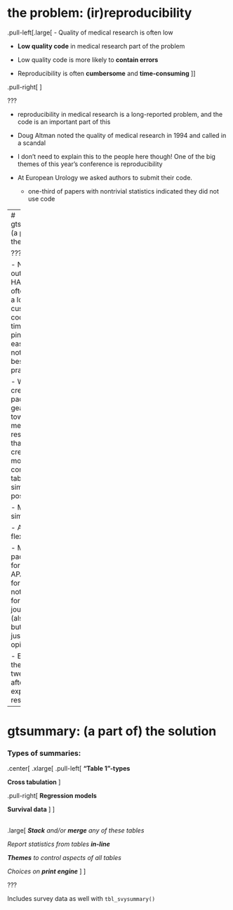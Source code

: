 # the problem: (ir)reproducibility

.pull-left[.large[
- Quality of medical research is often low

- **Low quality code** in medical research part of the problem

- Low quality code is more likely to **contain errors**

- Reproducibility is often **cumbersome** and **time-consuming**
]]

.pull-right[
<p align="center"><img src="images/reproducibility-graphic-online1.jpeg" width=90%></p>
]


???

- reproducibility in medical research is a long-reported problem, and the code is an important part of this

- Doug Altman noted the quality of medical research in 1994 and called in a scandal

- I don't need to explain this to the people here though! One of the big themes of this year's conference is reproducibility

- At European Urology we asked authors to submit their code.
    - one-third of papers with nontrivial statistics indicated they did not use code

---
# gtsummary: (a part of) the solution
<p align="center"><img src="images/gtsummary-HexSticker.png" width=45%></p>


???

- Nice output is HARD, and often takes a lot of custom coding and time. In a pinch, it's easier to not follow best practices.


- Wanted to create package geared towards medical research that made creating the most common tables as simple as possible

    - Make it simple
    
    - Also very flexible
    
    - Most packages for R use APA formatting...not helpful for medical journals (also, life, but that is just my opinion!)

- Eliminate the step of tweaking after you export your results

---
# gtsummary: (a part of) the solution

### Types of summaries:
.center[
.xlarge[
.pull-left[
**"Table 1"-types**

**Cross tabulation**
]

.pull-right[
**Regression models**

**Survival data**
]
]

<br>
.large[
_**Stack** and/or **merge** any of these tables_

_Report statistics from tables **in-line**_

_**Themes** to control aspects of all tables_

_Choices on **print engine**_
]
]

???

Includes survey data as well with `tbl_svysummary()`
